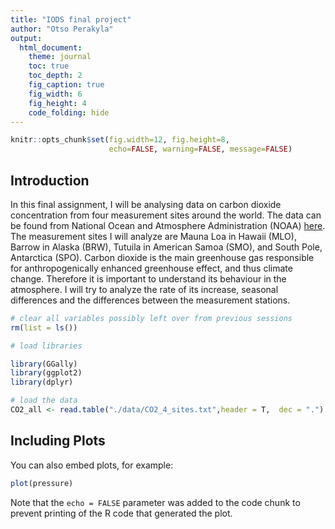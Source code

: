 ```yaml
---
title: "IODS final project"
author: "Otso Perakyla"
output:
  html_document:
    theme: journal
    toc: true
    toc_depth: 2
    fig_caption: true
    fig_width: 6
    fig_height: 4
    code_folding: hide
---
```



```r
knitr::opts_chunk$set(fig.width=12, fig.height=8,
                      echo=FALSE, warning=FALSE, message=FALSE)
```

## Introduction

In this final assignment, I will be analysing data on carbon dioxide concentration from four measurement sites around the world. The data can be found from National Ocean and Atmosphere Administration (NOAA) [here](https://www.esrl.noaa.gov/gmd/dv/data/index.php?parameter_name=Carbon%2BDioxide&type=Insitu). The measurement sites I will analyze are Mauna Loa in Hawaii (MLO), Barrow in Alaska (BRW), Tutuila in American Samoa (SMO), and South Pole, Antarctica (SPO). Carbon dioxide is the main greenhouse gas responsible for anthropogenically enhanced greenhouse effect, and thus climate change. Therefore it is important to understand its behaviour in the atmosphere. I will try to analyze the rate of its increase, seasonal differences and the differences between the measurement stations. 

```r


# clear all variables possibly left over from previous sessions
rm(list = ls())

# load libraries

library(GGally)
library(ggplot2)
library(dplyr)

# load the data
CO2_all <- read.table("./data/CO2_4_sites.txt",header = T,  dec = ".")

```

## Including Plots

You can also embed plots, for example:

```r
plot(pressure)
```

Note that the `echo = FALSE` parameter was added to the code chunk to prevent printing of the R code that generated the plot.
